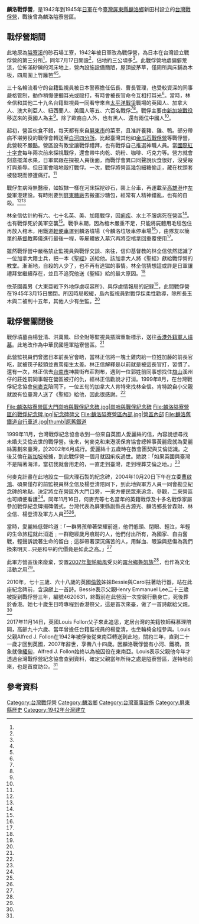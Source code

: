 {{Infobox Military Structure
|name         = 麟洛隘寮營區
|location     = {{ROC-TW}}[[屏東縣|屏東縣]][[麟洛鄉|麟洛鄉]]新田村信義路101號<ref name="李惠堂"/>
|image        = [[File:麟洛隘寮營區大門.jpg|250px]]
|caption      = 營區正門
|type         = 陸軍基地
|built        = 1942年
|materials    = 
|map_type = Taiwan
|coordinates= {{coord|22.656742|120.548967}}
|map_caption =<center>麟洛隘寮營區在台位置圖</center>
|used         = 
|controlledby = [[中華民國國防部|中華民國國防部]]
|garrison     =
|commanders   =
|battles      =
}}
'''麟洛戰俘營'''，是1942年到1945年[[日軍|日軍]]在今[[臺灣|臺灣]][[屏東縣|屏東縣]][[麟洛鄉|麟洛鄉]]新田村設立的[[台灣戰俘營|台灣戰俘營]]，戰後曾為麟洛隘寮營區。

==戰俘營期間==
此地原為[[隘寮溪|隘寮溪]]的砂石場工寮，1942年被日軍改為戰俘營，為日本在台灣設立戰俘營的第三分所<ref name="李展平"/>，同年7月17日開設<ref name="ＰＯＷ"/>，佔地約三公頃多<ref name="羅欣貞"/>。此戰俘營地處偏僻荒涼，位佈滿砂礫的河床地上，營內設施設備簡陋，屋頂披茅草，僅廁所與床鋪為木板，四周圍上竹籬笆<ref name="李展平"/><ref name="魏清水"/>。

三十名輪流看守的台籍監視員被日本警察擔任伍長、曹長管理，也受較資深的同事嚴格管制，動作稍慢便摑耳光或毆打，有時會被長官命令互相打耳光<ref name="李展平"/>。當時，林全信和其他二十九名台籍監視員一同看守來自[[太平洋戰爭|太平洋戰爭]]戰場的英國人、加拿大人、澳大利亞人、紐西蘭人、美國人等五、六百名戰俘<ref name="李展平"/><ref name="魏清水"/>。戰俘主要由[[新加坡戰役|新加坡戰役]]移送來的英國人為主<ref name="侯千絹2"/>。除了歐裔白人外，也有黑人、還有兩位中國人<ref name="魏清水2"/>。

起初，營區伙食不錯，每天都有來自[[屏東市|屏東市]]的菜車，且准許養豬、雞、鴨。部分帶病不堪勞役的戰俘會轉送至[[白河戰俘營|白河四分所]]。比起臺灣其他如[[金瓜石戰俘營|金瓜石戰俘營]]等戰俘營，此營較不嚴酷。營區設有教堂讓戰俘禮拜，也有戰俘自己推選神職人員。當[[國際紅十字會|國際紅十字會]]每年兩次前來探視戰俘，還會帶牛肉乾、奶粉、咖啡、巧克力等。營方就會刻意擺滿水果，日軍緊跟在探視人員後面，而戰俘會異口同聲說伙食很好，沒受毆打與羞辱。但日軍會暗地毆打戰俘。一次，戰俘將營區幾包細糖偷走，藏在枕頭套被發現而慘遭痛打。<ref name="李展平"/>

戰俘生病時無醫療，如奴隸一樣在河床採挖砂石，裝上台車，再運載至[[高雄港|高雄港]]作[[左營|左營]]軍港建設。有時則要到[[屏東糖廠|屏東糖廠]]去搬運沙糖包，經常有人精神錯亂，也有的自殺。<ref name="李展平"/><ref name="魏清水"/>

林全信估計約有六、七十名英、美、加籍戰俘，因[[痢疾|痢疾]]、水土不服病死在營區<ref name="魏清水"/>。也有戰俘死於美軍空襲<ref name="侯千絹2"/>。戰爭末期，因為棺木嚴重不足，只能將屍體用毛毯包住再放入棺木，用鐵道[[輕便車|輕便車]]運到麟洛墳場（今麟洛垃圾車停車場<ref name="魏清水"/>），由隊友以簡單的[[基督教|基督教]]葬儀進行最後一程，等屍體放入墓穴再將空棺拿回重覆使用<ref name="李展平"/>。

雖然戰俘營中嚴格禁止監視員與戰俘交談、來往，信仰基督教的林全信依然認識了一位加拿大籍士兵，把一本《[[聖經|聖經]]》送給他。該加拿大人將《聖經》獻給戰俘營的教堂。漸漸地，自殺的人少了，也不再有逃獄的事情。林全信猜想這或許是日軍讓禮拜堂繼續存在，並且不追究他送《聖經》給的最大原因。<ref name="林全信"/>

依茶園義男《大東亜戦下外地俘虜収容所》、與俘虜情報局的記録<ref name="ＰＯＷ"/>，此間戰俘營在1945年3月15日關閉。所因時局較緩，島內監視員對戰俘採柔性勸導，除所長玉木與二被判十五年，其他人少有坐監。<ref name="李展平"/>

==戰俘營關閉後==
戰俘墳墓由楊登清、洪萬鳳、邱全財等監視員插牌重新標示，送往[[香港墳場列表#國殤紀念墳場|香港外籍軍人墳墓]]。此地改作為中華民國陸軍隘寮營區。<ref name="李展平"/>

此營監視員們曾邀日本前長官會晤，當林正信將一塊土雞肉給一位姓加藤的前長官吃，就被筷子敲頭並責罵衛生太差。林正信解釋是以前就是被這長官打，習慣了。還有一次，林正信去[[台南市|台南市]]神農街布莊割布，遇到一位郭姓前同事想找住[[旗山區|旗山]]溪州仔的莊姓前同事報在營區被打的仇，經林正信勸說才打消。1999年8月，在台灣戰俘紀念協會[[何麥克|何麥克]]陪同下，一位五旬的加拿大人肯特來找林全信。肯特說自小父親就說有位臺灣人送了《聖經》給他，因此很感謝。<ref name="李展平"/>
<gallery>
File:麟洛隘寮營區大門崗哨與戰俘紀念碑.jpg|崗哨與戰俘紀念碑
File:麟洛隘寮營區的戰俘紀念碑.jpg|紀念碑碑文
File:麟洛隘寮營區內部.jpg|營區內部
File:麟洛舊鐵道自行車道.jpg|thumb|原舊鐵道
</gallery>
1999年11月，台灣戰俘紀念協會收到一份來自英國人愛麗絲的信，內容說想尋找未婚夫艾倫去世的戰俘營。後來，何麥克和東港溪保育協會總幹事黃麗霞就為愛麗絲籌劃來臺灣，於2002年6月成行。愛麗絲十五歲時在教會團契與艾倫認識。之後艾倫在[[新加坡|新加坡]]被擄，到此戰俘營一個月就因痢疾過世。她說：「如果英國與臺灣不是隔著海洋，當初我就會用走的，一直走到臺灣，走到埋葬艾倫之地。」<ref name="李展平"/>

何麥克計畫在此地設立一個大理石製的紀念碑，2004年10月20日下午在立委[[曹啟鴻|曹啟鴻]]、碩果僅存的前監視員林全信及楊登清陪同下，到此地與軍方人員一同會勘立紀念碑的地點，決定將立在營區外大門口旁，一來方便民眾來追念、參觀，二來營區也可順便看護<ref name="魏清水2"/>。同年11月16日，何麥克等七名當年的英籍戰俘及十多名戰俘家屬參加戰俘紀念碑揭碑儀式，台灣代表為屏東縣副縣長古源光、麟洛鄉長曾森財、林全信、楊登清及軍方人員<ref name="魏清水"/><ref name="侯千絹"/>。

當時，愛麗絲低聲吟道：「一群男孩帶著榮耀前進，他們低頭、閉眼、輕泣，年輕的生命旅程就此消逝﹔一群飽經歲月痕跡的人，他們付出所有，為國家、自由奮戰，輕聲訴說著生命的留白﹔這群帶著深沉痛苦的人，用鮮血、眼淚與悲傷為我們換來明天…只是和平的代價竟是如此之高。」<ref name="侯千絹"/>

此軍方營區後來廢棄，安置[[台风圣帕_(2007年)|2007年聖帕颱風]]受災的[[霧台鄉|霧台鄉]][[魯凱族|魯凱族]]<ref name="中國時報"/>，也作為文化活動之用<ref name="李惠堂"/>。

2010年，七十三歲、六十八歲的英國[[倫敦|倫敦]]姊妹Bessie與Carol拄著助行器，站在此座紀念碑前，含淚獻上一首詩。Bessie表示父親Henry Emmanuel Lee二十三歲被捉到戰俘營三年，編號4620631，終戰前在此營因一次空襲行動身亡，死後葬於香港。她七十歲生日時專程到香港祭父，這是首次來臺，做了一首詩獻給父親。<ref name="侯千絹2"/>

2017年11月14日，英國Louis Follon父子來此追思，定居台灣的美籍牧師蘇慕理陪同，高齡九十六歲、當年曾擔任台籍監視員的楊登清，也坐輪椅全程參與。Louis父親Alfred J. Follon在1942年被俘後從東南亞轉送到此地，關約三年，直到二十一歲才回到英國，2007年辭世，享壽八十四歲。因麟洛戰俘營有小河、鐵橋，景象就像[[緬甸|緬甸]]，Alfred J. Follon始終以為被囚役在東南亞。Louis表示父親他今年才透過台灣戰俘營紀念協會查到資料，確定父親當年所待之處是隘寮營區，遂特地前來，也是首度訪台。<ref name="羅欣貞"/>

==參考資料==
{{portal box|人權|日本|台灣|第二次世界大戰}}
{{reflist|1|refs=

<ref name="羅欣貞">{{Cite news|url=http://news.ltn.com.tw/news/local/paper/1151961|title=〈南部〉父囚麟洛隘寮3年 英戰俘後代追思|language=zh-tw|publisher=《自由時報》|author=羅欣貞|date=2017-11-15|accessdate=2018-05-04}}</ref>

<ref name="魏清水2">{{Cite news|url=http://com.tacocity.com.tw/liouduai/topic/index.phtml?doit=mess&tID=3098|title=麟洛二次世界大戰俘虜營 將設紀念碑|language=zh-tw|publisher=東森新聞網|author=魏清水|date=2004-10-21 |accessdate=2016-07-05}}</ref>

<ref name="ＰＯＷ">{{Cite news|url=http://www.powresearch.jp/jp/archive/camplist/gaichi_index.html#taiwan|title=日本国外の捕虜収容所|language=ja|publisher=ＰＯＷ研究会|author=|date=|accessdate=2016-07-05}}</ref>

<ref name="李惠堂">{{Cite news|url=http://www.epochtimes.com/b5/15/10/20/n4554595.htm|title=日月文化出版社捐書 書香傳愛屏東|language=zh-tw|publisher=《大紀元時報》|author=李惠堂|date=2015-10-20 |accessdate=2016-07-05}}</ref>

<ref name="中國時報">{{Cite news|url=http://www.chinatimes.com/realtimenews/20151008002450-260401|title=因災變而更珍惜部落文化的雲豹傳人-魯凱族李金龍的生命故事|language=zh-tw|publisher=《中國時報》|author=|date=2015-10-08|accessdate=2016-07-05}}</ref>

<ref name="侯千絹2">{{Cite news|url=http://news.ltn.com.tw/news/local/paper/444607|title=〈南部〉英國老姊妹 含淚訪父身故戰俘營|language=zh-tw|publisher=《自由時報》|author=侯千絹|date=2010-11-17|accessdate=2016-07-05}}</ref>

<ref name="魏清水">{{Cite news|url=http://com.tacocity.com.tw/liouduai/topic/index.phtml?doit=mess&tID=3194|title=二次大戰麟洛俘虜營立紀念碑|language=zh-tw|publisher=東森新聞網|author=魏清水|date=2004-11-17 |accessdate=2016-07-05}}</ref>

<ref name="林全信">{{cite journal|url=http://ks-pctpress.org/01/index.php?option=com_content&view=article&id=1398:20031130378-&catid=40:2003&Itemid=59|author=林全信|title=〈老兵札記〉|journal=《耕莘週刊》|issue=第378期|date=2003-11-30|publisher=台灣基督長老教會台灣教會公報社|location=|language=zh-tw}}{{dead link|date=2018年5月 |bot=InternetArchiveBot |fix-attempted=yes }}</ref>

<ref name="侯千絹">{{Cite news|url=http://old.ltn.com.tw/2004/new/nov/17/today-life8.htm|title=老兵不死 戰俘營紀念碑成立|language=zh-tw|publisher=《自由時報》|author=侯千絹|date=2004-11-17 |accessdate=2016-07-05}}</ref>

<ref name="李展平">{{cite book |author=李展平|chapter=〈難忘心中監獄——屏東麟洛第三分所〉|title=《前進婆羅洲-台籍戰俘監視員》|date=2005-08-01|publisher=國史館台灣文獻館|volume=|location=|language=zh-tw|isbn=9860016550}}</ref>

}}
{{commonscat|Ailiao Camp}}
[[Category:台灣戰俘營|Category:台灣戰俘營]]
[[Category:麟洛鄉|Category:麟洛鄉]]
[[Category:台灣軍事設施|Category:台灣軍事設施]]
[[Category:屏東縣歷史|Category:屏東縣歷史]]
[[Category:1942年台灣建立|Category:1942年台灣建立]]